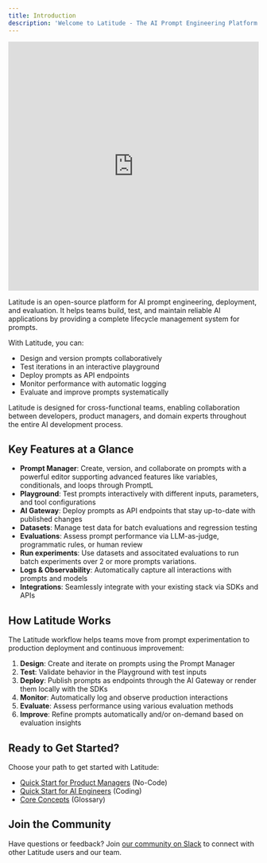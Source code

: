 ```yaml
---
title: Introduction
description: 'Welcome to Latitude - The AI Prompt Engineering Platform'
---
```


<iframe
  width='100%'
  height='500px'
  src='https://www.youtube.com/embed/G-0Kq9Dt-8c?si=nk-uC236BOe1Vx0a'
  title='Latitude Platform Overview'
  frameborder='0'
  allow='accelerometer; autoplay; clipboard-write; encrypted-media; gyroscope; picture-in-picture; web-share'
  referrerpolicy='strict-origin-when-cross-origin'
  allowfullscreen
></iframe>

Latitude is an open-source platform for AI prompt engineering, deployment, and evaluation. It helps teams build, test, and maintain reliable AI applications by providing a complete lifecycle management system for prompts.

With Latitude, you can:

- Design and version prompts collaboratively
- Test iterations in an interactive playground
- Deploy prompts as API endpoints
- Monitor performance with automatic logging
- Evaluate and improve prompts systematically

Latitude is designed for cross-functional teams, enabling collaboration between developers, product managers, and domain experts throughout the entire AI development process.

## Key Features at a Glance

- **Prompt Manager**: Create, version, and collaborate on prompts with a powerful editor supporting advanced features like variables, conditionals, and loops through PromptL
- **Playground**: Test prompts interactively with different inputs, parameters, and tool configurations
- **AI Gateway**: Deploy prompts as API endpoints that stay up-to-date with published changes
- **Datasets**: Manage test data for batch evaluations and regression testing
- **Evaluations**: Assess prompt performance via LLM-as-judge, programmatic rules, or human review
- **Run experiments**: Use datasets and associtated evaluations to run batch experiments over 2 or more prompts variations.
- **Logs & Observability**: Automatically capture all interactions with prompts and models
- **Integrations**: Seamlessly integrate with your existing stack via SDKs and APIs

## How Latitude Works

The Latitude workflow helps teams move from prompt experimentation to production deployment and continuous improvement:

1. **Design**: Create and iterate on prompts using the Prompt Manager
2. **Test**: Validate behavior in the Playground with test inputs
3. **Deploy**: Publish prompts as endpoints through the AI Gateway or render them locally with the SDKs
4. **Monitor**: Automatically log and observe production interactions
5. **Evaluate**: Assess performance using various evaluation methods
6. **Improve**: Refine prompts automatically and/or on-demand based on evaluation insights

## Ready to Get Started?

Choose your path to get started with Latitude:

- [Quick Start for Product Managers](/guides/getting-started/quick-start-pm) (No-Code)
- [Quick Start for AI Engineers](/guides/getting-started/quick-start-dev) (Coding)
- [Core Concepts](/guides/getting-started/core-concepts) (Glossary)

## Join the Community

Have questions or feedback? Join [our community on Slack](https://join.slack.com/t/trylatitude/shared_invite/zt-35wu2h9es-N419qlptPMhyOeIpj3vjzw) to connect with other Latitude users and our team.
